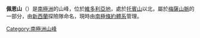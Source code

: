 {{coord|73|8|S|163|0|E|display=title}}

'''佩恩山'''（{{lang-en|Pain Mesa}}）是[[南極洲|南極洲]]的山峰，位於[[維多利亞地|維多利亞地]]，處於[[托賓山|托賓山]]以北，屬於[[梅薩山脈|梅薩山脈]]的一部分，由[[新西蘭|新西蘭]]探險隊命名，現時由[[南極條約體系|南極條約體系]]管理。

{{Antarctica-geo-stub}}
[[Category:南極洲山峰|Category:南極洲山峰]]